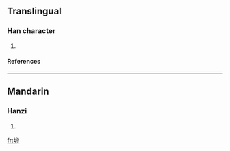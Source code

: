 ==Translingual==
===Han character===
{{Han char|rn=32|rad=土|as=09|sn=12|four=|canj=土竹十水 (GHJE)}}
# {{defn|Han|sort=土09}}
====References====
{{Han ref|kx=0234.271|hdz=10464.100|uh=5845|ud=22597}}
----
==Mandarin==
===Hanzi===
{{cmn-hanzi|pin=[[duàn]] (duan4)|wg=tuan<sup>4</sup>}}
# {{defn|Mandarin}}

[[fr:塅]]